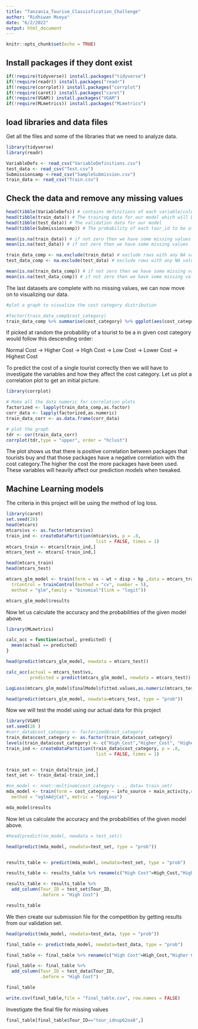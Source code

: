 ```yaml
---
title: "Tanzania_Tourism_Classisfication_Challenge"
author: "Ridhiwan Mseya"
date: "6/2/2022"
output: html_document
---
```


```r
knitr::opts_chunk$set(echo = TRUE)
```

## Install packages if they dont exist

```r
if(!require(tidyverse)) install.packages("tidyverse")
if(!require(readr)) install.packages("readr")
if(!require(corrplot)) install.packages("corrplot")
if(!require(caret)) install.packages("caret")
if(!require(VGAM)) install.packages("VGAM")
if(!require(MLmetrics)) install.packages("MLmetrics")


```

## load libraries and data files

  Get all the files and some of the libraries that we need to analyze data.
```r
library(tidyverse)
library(readr)

VariableDefs <- read_csv("VariableDefinitions.csv")
test_data <- read_csv("Test.csv")
Submissionsamp <-read_csv("SampleSubmission.csv")
train_data <- read_csv("Train.csv")
```

## Check the data and remove any missing values


```r
head(tibble(VariableDefs)) # contains definitions of each variable/column in our data
head(tibble(train_data)) # The training data for our model which will be split into test and train
head(tibble(test_data)) # The validation data for our model
head(tibble(Submissionsamp)) # The probability of each tour_id to be at a given category.

mean(is.na(train_data)) # if not zero then we have some missing values
mean(is.na(test_data)) # if not zero then we have some missing values

train_data_comp <- na.exclude(train_data) # exclude rows with any NA values
test_data_comp <- na.exclude(test_data) # exclude rows with any NA values

mean(is.na(train_data_comp)) # if not zero then we have some missing values
mean(is.na(test_data_comp)) # if not zero then we have some missing values

```
  The last datasets are complete with no missing values, we can now move on to visualizing our data.
  
```r
#plot a graph to visualize the cost category distribution

#factor(train_data_comp$cost_category)
train_data_comp %>% summarise(cost_category) %>% ggplot(aes(cost_category)) + geom_histogram(stat = "count")

```

  If picked at random the probability of a tourist to be a in given cost category would follow this descending order:
  
  Normal Cost -> Higher Cost -> High Cost -> Low Cost -> Lower Cost -> Highest Cost
  
  To predict the cost of a single tourist correctly then we will have to investigate the variables and how they affect the cost category. Let us plot a correlation plot to get an initial picture.
  
```r
library(corrplot)

# Make all the data numeric for correlation plots
factorized <- lapply(train_data_comp,as.factor)
corr_data <- lapply(factorized,as.numeric)
train_data_corr <- as.data.frame(corr_data)

# plot the graph
tdr <- cor(train_data_corr)
corrplot(tdr,type = "upper", order = "hclust")
```

  The plot shows us that there is positive correlation between packages that tourists buy and that those packages have a negative correlation with the cost category.The higher the cost the more packages have been used. These variables will heavily affect our prediction models when tweaked.
  

## Machine Learning models

  The criteria in this project will be using the method of log loss.
  
```r
library(caret)
set.seed(28)
head(mtcars)
mtcars$vs <- as.factor(mtcars$vs)
train_ind <- createDataPartition(mtcars$vs, p = .8, 
                                  list = FALSE, times = 1)
mtcars_train <- mtcars[train_ind,]
mtcars_test <- mtcars[-train_ind,]

head(mtcars_train)
head(mtcars_test)

mtcars_glm_model <- train(form = vs ~ wt + disp + hp ,data = mtcars_train,
  trControl = trainControl(method = "cv", number = 5),
  method = "glm",family = "binomial"(link = "logit"))

mtcars_glm_model$results

```

  Now let us calculate the accuracy and the probabilities of the given model above.
  
```r
library(MLmetrics)

calc_acc = function(actual, predicted) {
  mean(actual == predicted)
}

head(predict(mtcars_glm_model, newdata = mtcars_test))

calc_acc(actual = mtcars_test$vs,
         predicted = predict(mtcars_glm_model, newdata = mtcars_test))

LogLoss(mtcars_glm_model$finalModel$fitted.values,as.numeric(mtcars_test$vs))

head(predict(mtcars_glm_model, newdata=mtcars_test, type = "prob"))


```

  Now we will  test the model using our actual data for this project
  
  
```r
library(VGAM)
set.seed(26 )
#corr_data$cost_category <- factorized$cost_category
train_data$cost_category <- as.factor(train_data$cost_category)
levels(train_data$cost_category) <- c("High_Cost","Higher_Cost", "Highest_Cost", "Low_Cost", "Lower_Cost", "Normal_Cost")
train_ind <- createDataPartition(train_data$cost_category, p = .8, 
                                  list = FALSE, times = 1)


train_set <- train_data[train_ind,]
test_set <- train_data[-train_ind,]

#nn_model <- nnet::multinom(cost_category ~ ., data= train_set)
mda_model <- train(form = cost_category ~ info_source + main_activity,data = train_set,trControl = trainControl(method = "cv", number = 5, classProbs = TRUE,  summaryFunction=mnLogLoss),
  method = "vglmAdjCat", metric = "logLoss")

mda_model$results

```

  Now let us calculate the accuracy and the probabilities of the given model above.
  
```r

#head(predict(nn_model, newdata = test_set))

head(predict(mda_model, newdata=test_set, type = "prob"))


results_table <- predict(mda_model, newdata=test_set, type = "prob")

results_table <- results_table %>% rename(c("High Cost"=High_Cost,"Higher Cost"=Higher_Cost, "Highest Cost"=Highest_Cost, "Low Cost"=Low_Cost, "Lower Cost"=Lower_Cost, "Normal Cost"=Normal_Cost))

results_table <- results_table %>%
  add_column(Tour_ID = test_set$Tour_ID,
             .before = "High Cost") 

results_table

```
  We then create our submission file for the competition by getting results from our validation set.
  
```r

head(predict(mda_model, newdata=test_data, type = "prob"))

final_table <- predict(mda_model, newdata=test_data, type = "prob")

final_table <- final_table %>% rename(c("High Cost"=High_Cost,"Higher Cost"=Higher_Cost, "Highest Cost"=Highest_Cost, "Low Cost"=Low_Cost, "Lower Cost"=Lower_Cost, "Normal Cost"=Normal_Cost))

final_table <- final_table %>%
  add_column(Tour_ID = test_data$Tour_ID,
             .before = "High Cost") 

final_table

write.csv(final_table,file = "final_table.csv", row.names = FALSE)


```
  Investigate the final file for missing values
  
```r
final_table[final_table$Tour_ID=="tour_idnup62oa8",]

```

